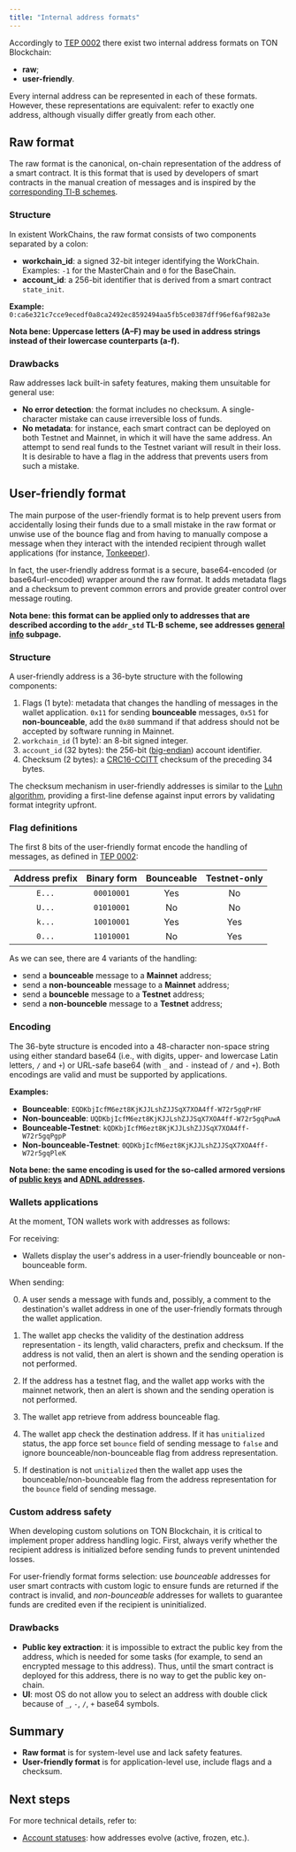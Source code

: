 ```yaml
---
title: "Internal address formats"
---
```


Accordingly to [TEP 0002](https://github.com/ton-blockchain/TEPs/blob/master/text/0002-address.md#smart-contract-addresses)
there exist two internal address formats on TON Blockchain:
- **raw**;
- **user-friendly**.

Every internal address can be represented in each of these formats. However, these representations are equivalent: refer to exactly one address, 
although visually differ greatly from each other.

## Raw format

The raw format is the canonical, on-chain representation of the address of a smart contract.
It is this format that is used by developers of smart contracts in the manual creation
of messages and is inspired by the [corresponding Tl-B schemes](https://github.com/ton-blockchain/ton/blob/cac968f77dfa5a14e63db40190bda549f0eaf746/crypto/block/block.tlb#L100-L110).

### Structure

In existent WorkChains, the raw format consists of two components separated by a colon:

-   **workchain_id**: a signed 32-bit integer identifying the WorkChain.<br/>
Examples: `-1` for the MasterChain and `0` for the BaseChain.
-   **account_id**: a 256-bit identifier that is derived from a smart contract `state_init`.

**Example:**
`0:ca6e321c7cce9ecedf0a8ca2492ec8592494aa5fb5ce0387dff96ef6af982a3e`


**Nota bene: Uppercase letters (A–F) may be used in address strings instead of their lowercase counterparts (a-f).**

### Drawbacks

Raw addresses lack built-in safety features, making them unsuitable for general use:

-   **No error detection**: the format includes no checksum. A single-character mistake can cause irreversible loss of funds.
-   **No metadata**: for instance, each smart contract can be deployed on both Testnet and Mainnet, in which it will have the same address. 
An attempt to send real funds to the Testnet variant will result in their loss. It is desirable to have a flag in the address that prevents users from such a mistake.

## User-friendly format

The main purpose of the user-friendly format is to help prevent users from accidentally losing their funds due to a small mistake
in the raw format or unwise use of the bounce flag and from having to manually compose a message when they interact with the 
intended recipient through wallet applications (for instance, [Tonkeeper](https://tonkeeper.com/)).

In fact, the user-friendly address format is a secure, base64-encoded (or base64url-encoded) wrapper around the raw format. It adds metadata 
flags and a checksum to prevent common errors and provide greater control over message routing.

**Nota bene: this format can be applied only to addresses that are described according to the `addr_std` TL-B scheme, see addresses [general info](https://companyname-a7d5b98e.mintlify.app/ton/addresses/addresses-general-info) subpage.**

### Structure  

A user-friendly address is a 36-byte structure with the following components:  

1. Flags (1 byte): metadata that changes the handling of messages in the wallet application. `0x11` for sending **bounceable** messages, `0x51` for **non-bounceable**, add the `0x80` summand if that address should not be accepted by software running in Mainnet.
2. `workchain_id` (1 byte): an 8-bit signed integer.
3. `account_id` (32 bytes): the 256-bit ([big-endian](https://www.freecodecamp.org/news/what-is-endianness-big-endian-vs-little-endian/)) account identifier.
4. Checksum (2 bytes): a [CRC16-CCITT](https://github.com/ton-blockchain/ton-kotlin/blob/main/crypto/src/crc16.kt) checksum of the preceding 34 bytes.

The checksum mechanism in user-friendly addresses is similar to the [Luhn algorithm](https://en.wikipedia.org/wiki/Luhn_algorithm), providing a first-line defense against input errors by validating format integrity upfront.

### Flag definitions

The first 8 bits of the user-friendly format encode the handling of messages, as defined in [TEP 0002](https://github.com/ton-blockchain/TEPs/blob/master/text/0002-address.md#smart-contract-addresses):  

| Address prefix | Binary form | Bounceable | Testnet-only |
|:--------------:|:-----------:|:----------:|:------------:|  
|      `E...`    | `00010001` |    Yes     |      No      |  
|      `U...`    | `01010001` |     No     |      No      |  
|      `k...`    | `10010001` |    Yes     |     Yes      |  
|      `0...`    | `11010001` |     No     |     Yes      |

As we can see, there are 4 variants of the handling:
- send a **bounceable** message to a **Mainnet** address;
- send a **non-bounceable** message to a **Mainnet** address;
- send a **bounceble** message to a **Testnet** address;
- send a **non-bounceble** message to a **Testnet** address;

### Encoding

The 36-byte structure is encoded into a 48-character non-space string using either standard base64 (i.e., with digits, upper- and lowercase Latin letters, `/` and `+`) or URL-safe base64 (with `_` and `-` instead of `/` and `+`). Both encodings are valid and must be supported by applications.

**Examples:**
-   **Bounceable**: `EQDKbjIcfM6ezt8KjKJJLshZJJSqX7XOA4ff-W72r5gqPrHF`
-   **Non-bounceable**: `UQDKbjIcfM6ezt8KjKJJLshZJJSqX7XOA4ff-W72r5gqPuwA`
-   **Bounceable-Testnet**: `kQDKbjIcfM6ezt8KjKJJLshZJJSqX7XOA4ff-W72r5gqPgpP`
-   **Non-bounceable-Testnet**: `0QDKbjIcfM6ezt8KjKJJLshZJJSqX7XOA4ff-W72r5gqPleK`

**Nota bene: the same encoding is used for the so-called armored versions of [public keys](https://companyname-a7d5b98e.mintlify.app/techniques/security) and [ADNL addresses](https://companyname-a7d5b98e.mintlify.app/ton/network).**

### Wallets applications

At the moment, TON wallets work with addresses as follows:

For receiving:

- Wallets display the user's address in a user-friendly bounceable or non-bounceable form.

When sending:

0) A user sends a message with funds and, possibly, a comment to the destination's wallet address in one of the user-friendly formats through the wallet application.

1) The wallet app checks the validity of the destination address representation - its length, valid characters, prefix and checksum. If the address is not valid, then an alert is shown and the sending operation is not performed.

2) If the address has a testnet flag, and the wallet app works with the mainnet network, then an alert is shown and the sending operation is not performed.

3) The wallet app retrieve from address bounceable flag.

4) The wallet app check the destination address. If it has `unitialized` status, the app force set `bounce` field of sending message to `false` and ignore bounceable/non-bounceable flag from address representation.

5) If destination is not `unitialized` then the wallet app uses the bounceable/non-bounceable flag from the address representation for the `bounce` field of sending message.

### Custom address safety

When developing custom solutions on TON Blockchain, it is critical to implement proper address handling logic. First, always verify whether the recipient address is initialized before sending funds to prevent unintended losses.

For user-friendly format forms selection: use _bounceable_ addresses for user smart contracts with custom logic to ensure funds are returned if the contract is invalid, and _non-bounceable_ addresses for wallets to guarantee funds are credited even if the recipient is uninitialized.

### Drawbacks

- **Public key extraction**: it is impossible to extract the public key from the address, which is needed for some tasks (for example, 
to send an encrypted message to this address). Thus, until the smart contract is deployed for this address, there is no way to get the public key on-chain.
- **UI**: most OS do not allow you to select an address with double click because of `_`, `-`, `/`, `+` base64 symbols.

## Summary

- **Raw format** is for system-level use and lack safety features.
- **User-friendly format** is for application-level use, include flags and a checksum.

## Next steps
For more technical details, refer to:
- [Account statuses](/ton/statuses): how addresses evolve (active, frozen, etc.).
